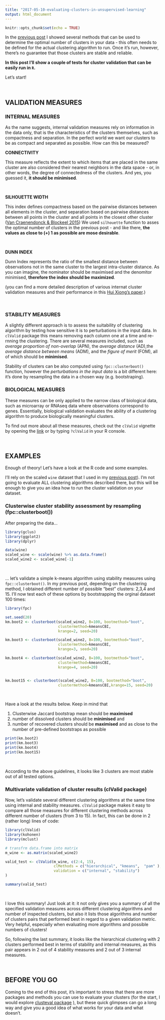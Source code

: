 ```yaml
---
title: "2017-05-10-evaluating-clusters-in-unsupervised-learning"
output: html_document
---
```


```r
knitr::opts_chunk$set(echo = TRUE)
```

In the [previous post](https://kkulma.github.io/2017-04-24-determining-optimal-number-of-clusters-in-your-data/) I showed several methods that can be used to determine the optimal number of clusters in your data - this often needs to be defined for the actual clustering algorithm to run. Once it's run, however, there's no guarantee that those clusters are stable and reliable.

**In this post I'll show a couple of tests for cluster validation that can be easily run in `R`.**

Let's start!

<br> 

## VALIDATION MEASURES 

### INTERNAL MEASURES 

As the name suggests, internal validation measures rely on information in the data only, that is the characteristics of the clusters themselves, such as compactness and separation. In the perfect world we want our clusters to be as compact and separated as possible. How can this be measured?

**CONNECTIVITY**

This measure reflects the extent to which items that are placed in the same cluster are also considered their nearest neighbors in the data space - or, in other words, the degree of connectedness of the clusters. And yes, you guessed it, **it should be minimised**.

<br>

**SILHOUETTE WIDTH** 

This index defines compactness based on the pairwise distances between all elements in the cluster, and separation based on pairwise distances between all points in the cluster and all points in the closest other cluster ([Van Craenendonck & Blockeel 2015](https://lirias.kuleuven.be/bitstream/123456789/504712/1/automl_camera.pdf)) We used `silhouette` function to asses the optimal number of clusters in the previous post - and like there, **the values as close to (+) 1 as possible are mose desirable**. 

<br>

**DUNN INDEX**

Dunn Index represents the ratio of the smallest distance between observations not in the same cluster to the largest intra-cluster distance. As you can imagine, the nominator should be maximised and the denomitor minimised, **therefore the index should be maximized**.


(you can find a more detailed description of various internat cluster validation measures and their performance in this [Hui Xiong's paper](datamining.rutgers.edu/publication/internalmeasures.pdf).)

<br>

### STABILITY MEASURES 

A slightly different approach is to assess the suitability of clustering algorithm by testing how sensitive it is to perturbations in the input data. In `clValid` package this  means removing each column one at a time and re-rnning the clustering. There are several measures included, such as *average proportion of non-overlap* (APN), the *average distance* (AD),the *average distance between means* (ADM), and the *figure of merit* (FOM), all of which should be **minimised**.


Stability of clusters can be also computed using `fpc::clusterboot()` function, however the *perturbations in the input data* is a bit different here: it's done by resampling the data in a chosen way (e.g. bootstraping).


### BIOLOGICAL MEASURES 

These measures can be only applied to the narrow class of biological data, such as microarray or RNAseq data where observations correspond to genes. Essentially, biological validation evaluates the ability of a clustering algorithm to produce biologically meaningful clusters.

To find out more about all these measures, check out the `clValid` vignette by opening the  [link](https://www.google.co.uk/url?sa=t&rct=j&q=&esrc=s&source=web&cd=8&cad=rja&uact=8&sqi=2&ved=0ahUKEwiSzaO5lNfTAhWKA8AKHVDRD88QFghaMAc&url=http%3A%2F%2Fhbanaszak.mjr.uw.edu.pl%2FTempTxt%2FBrockEtAl_2008_CIValidAnRPackageForClusterValidation.pdf&usg=AFQjCNGeuXuGr1_CugB1rLygXSojbs1DvQ&sig2=EkSz5W04IXOfCAUSQBLKvw)  or by typing `?clValid` in your R console. 

<br> 

## EXAMPLES 

Enough of theory! Let's have a look at the R code and some examples.

I'll rely on the scaled `wine` dataset that I used in my [previous post](https://kkulma.github.io/2017-04-24-determining-optimal-number-of-clusters-in-your-data/)). I'm not going to evaluate ALL clustering algorithms described there, but this will be enough to give you an idea how to run the cluster validation on your dataset.

### Clusterwise cluster stability assessment by resampling (fpc::clusterboot())

After preparing the data...

```r
library(gclus)
library(ggplot2)
library(dplyr)

data(wine)
scaled_wine <- scale(wine) %>% as.data.frame()
scaled_wine2 <- scaled_wine[-1]
```

<br>

... let's validate a simple k-means algorithm using stability measures using `fpc::clusterboot()`. In my previous post, depending on the clustering method, I obtained different number of possible "best" clusters: 2,3,4 and 15. I'll now test each of these options by bootstrapping the orginal dataset 100 times:


```r

library(fpc)

set.seed(20)
km.boot2 <- clusterboot(scaled_wine2, B=100, bootmethod="boot",
                        clustermethod=kmeansCBI,
                        krange=2, seed=20)

km.boot3 <- clusterboot(scaled_wine2, B=100, bootmethod="boot",
                        clustermethod=kmeansCBI,
                        krange=3, seed=20)

km.boot4 <- clusterboot(scaled_wine2, B=100, bootmethod="boot",
                        clustermethod=kmeansCBI,
                        krange=4, seed=20)


km.boot15 <- clusterboot(scaled_wine2, B=100, bootmethod="boot",
                        clustermethod=kmeansCBI,krange=15, seed=20)
```

<br>

Have a look at the results below. Keep in mind that 

  1) Clusterwise Jaccard bootstrap mean should be **maximised**
  2) number of dissolved clusters should be **minimised** and 
  3) number of recovered clusters should be **maximised** and as close to the number of pre-defined bootstraps as possible

```r
print(km.boot2)
print(km.boot3)
print(km.boot4)
print(km.boot15)
```

<br>

According to the above guidelines, it looks like 3 clusters are most stable out of all tested options. 

### Multivariate validation of cluster results (clValid package)

Now, let's validate several different clustering algorithms at the same time using internal and stability measures. `clValid` package makes it easy to compare all those measures for different clustering methods across different number of clusters (from 3 to 15). In fact, this can be done in 2 (rather long) lines of code:

```r

library(clValid)
library(kohonen)
library(mclust)

# transfrm data.frame into matrix
m_wine <- as.matrix(scaled_wine2)

valid_test <- clValid(m_wine, c(2:4, 15),
                      clMethods = c("hierarchical", "kmeans",  "pam" ),
                      validation = c("internal", "stability")
)
```

```r
summary(valid_test)
```

<br> 

I love this summary! Just look at it: it not only gives you a summary of all the specified validation measures across different clustering algorithms and number of inspected clusters, but also it lists those algorithms and number of clusters pairs that performed best in regard to a given validation metric. Very helpful, especially when evaluating more algorithms and possible numbers of clusters! 

So, following the last summary, it looks like the hierarchical clustering with 2 clusters performed best in terms of stability and internal measures, as this pair appears in 2 out of 4 stability measures and 2 out of 3 internal measures.

<br> 

## BEFORE YOU GO

Coming to the end of this post, it's important to stress that there are more packages and methods you can use to evaluate your clusters (for the start, I would explore [clusteval package](ftp://ftp.u-aizu.ac.jp/pub/lang/R/CRAN/web/packages/clusteval/index.html) ), but these quick glimpses can go a long way and give you a good idea of what works for your data and what doesn't.

